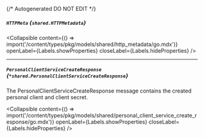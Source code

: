 {/* Autogenerated DO NOT EDIT  */}

##### `HTTPMeta` *{`shared.HTTPMetadata`}*

<Collapsible content={() => import('/content/types/pkg/models/shared/http_metadata/go.mdx')} openLabel={Labels.showProperties} closeLabel={Labels.hideProperties} />


---
##### `PersonalClientServiceCreateResponse` *{`*shared.PersonalClientServiceCreateResponse`}*
The PersonalClientServiceCreateResponse message contains the created personal client and client secret.

<Collapsible content={() => import('/content/types/pkg/models/shared/personal_client_service_create_response/go.mdx')} openLabel={Labels.showProperties} closeLabel={Labels.hideProperties} />



